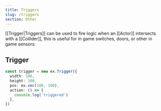 ```yaml
---
title: Triggers
slug: /triggers
section: Other
---
```


[[Trigger|Triggers]] can be used to fire logic when an [[Actor]] intersects with a [[Collider]], this is useful for in game switches, doors, or other in game sensors.

## Trigger

```typescript
const trigger = new ex.Trigger({
  width: 100,
  height: 100,
  pos: ex.vec(100, 100),
  action: () => {
    console.log('triggered')
  },
})
```
